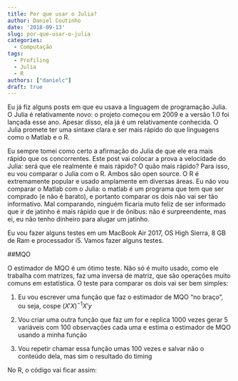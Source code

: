 ```yaml
---
title: Por que usar o Julia?
author: Daniel Coutinho
date: '2018-09-13'
slug: por-que-usar-o-julia
categories:
  - Computação
tags:
  - Profiling
  - Julia
  - R
authors: ["danielc"]
draft: true
---
```


Eu já fiz alguns posts em que eu usava a linguagem de programação Julia. O Julia é relativamente novo: o projeto começou em 2009 e a versão 1.0 foi lançada esse ano. Apesar disso, ela já é um relativamente conhecida. O Julia promete ter uma sintaxe clara e ser mais rápido do que linguagens como o Matlab e o R. 

Eu sempre tomei como certo a afirmação do Julia de que ele era mais rápido que os concorrentes. Este post vai colocar a prova a velocidade do Julia: será que ele realmente é mais rápido? O quão mais rápido? Para isso, eu vou comparar o Julia com o R. Ambos são open source. O R é extremamente popular e usado amplamente em diversas áreas. Eu não vou comparar o Matlab com o Julia: o matlab é um programa que tem que ser comprado (e não é barato), e portanto comparar os dois não vai ser tão informativo. Mal comparando, ninguém ficaria muto feliz de ser informado que ir de jatinho é mais rápido que ir de ônibus: não é surpreendente, mas ei, eu não tenho dinheiro para alugar um jatinho. 

Eu vou fazer alguns testes em um MacBook Air 2017, OS High Sierra, 8 GB de Ram e processador i5. Vamos fazer alguns testes.

##MQO

O estimador de MQO é um ótimo teste. Não só é muito usado, como ele trabalha com matrizes, faz uma inversa de matriz, que são operações muito comuns em estatística. O teste para comparar os dois vai ser bem simples:

1. Eu vou escrever uma função que faz o estimador de MQO "no braço", ou seja, cospe $(X'X)^{-1}X'y$

2. Vou criar uma outra função que faz um for e replica 1000 vezes gerar 5 variáveis com 100 observações cada uma e estima o estimador de MQO usando a minha função

3. Vou repetir chamar essa função umas 100 vezes e salvar não o conteúdo dela, mas sim o resultado do timing

No R, o código vai ficar assim:

